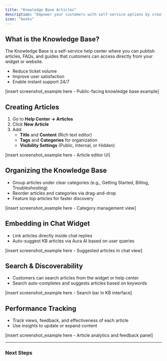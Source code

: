 ```yaml
---
title: "Knowledge Base Articles"
description: "Empower your customers with self-service options by creating a robust Knowledge Base (KB) using Emplorium."
icon: "books"
---
```


## What is the Knowledge Base?

The Knowledge Base is a self-service help center where you can publish articles, FAQs, and guides that customers can access directly from your widget or website.

- Reduce ticket volume
- Improve user satisfaction
- Enable instant support 24/7

[insert screenshot_example here - Public-facing knowledge base example]

## Creating Articles

1. Go to **Help Center → Articles**
2. Click **New Article**
3. Add:
   - **Title** and **Content** (Rich text editor)
   - **Tags** and **Categories** for organization
   - **Visibility Settings** (Public, Internal, or Hidden)

[insert screenshot_example here - Article editor UI]

## Organizing the Knowledge Base

- Group articles under clear categories (e.g., Getting Started, Billing, Troubleshooting)
- Reorder articles and categories via drag-and-drop
- Feature top articles for faster discovery

[insert screenshot_example here - Category management view]

## Embedding in Chat Widget

- Link articles directly inside chat replies
- Auto-suggest KB articles via Aura AI based on user queries

[insert screenshot_example here - Suggested articles in chat view]

## Search & Discoverability

- Customers can search articles from the widget or help center
- Search auto-completes and suggests articles based on keywords

[insert screenshot_example here - Search bar in KB interface]

## Performance Tracking

- Track views, feedback, and effectiveness of each article
- Use insights to update or expand content

[insert screenshot_example here - Article analytics and feedback panel]

---

### Next Steps